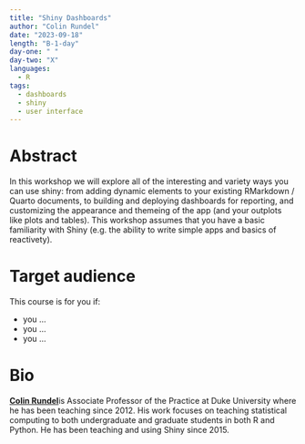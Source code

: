 ```yaml
---
title: "Shiny Dashboards"
author: "Colin Rundel"
date: "2023-09-18"
length: "B-1-day"
day-one: " "
day-two: "X"
languages:
  - R
tags:
  - dashboards
  - shiny
  - user interface
---
```


# Abstract

In this workshop we will explore all of the interesting and variety ways you can use shiny: from adding dynamic elements to your existing RMarkdown / Quarto documents, to building and deploying dashboards for reporting, and customizing the appearance and themeing of the app (and your outplots like plots and tables).
This workshop assumes that you have a basic familiarity with Shiny (e.g. the ability to write simple apps and basics of reactivety).

# Target audience

This course is for you if:

-   you ...
-   you ...
-   you ...

# Bio

[**Colin Rundel**](https://rundel.github.io/)is Associate Professor of the Practice at Duke University where he has been teaching since 2012.
His work focuses on teaching statistical computing to both undergraduate and graduate students in both R and Python.
He has been teaching and using Shiny since 2015.
